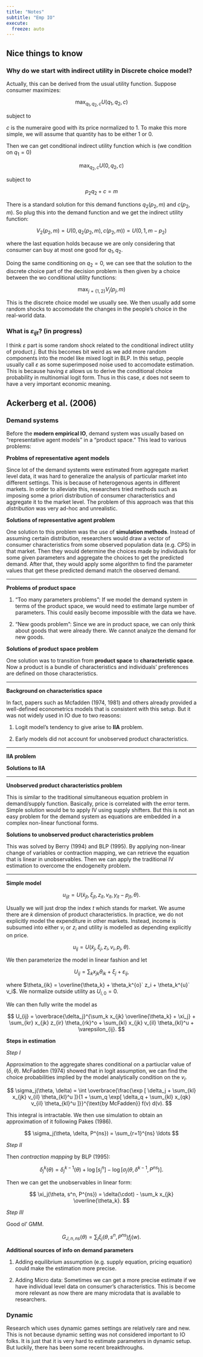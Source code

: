 ```yaml
---
title: "Notes"
subtitle: "Emp IO"
execute:
  freeze: auto
---
```


## Nice things to know

### Why do we start with indirect utility in Discrete choice model?

Actually, this can be derived from the usual utility function. Suppose consumer maximizes:

$$
  \max_{q_1, q_2, c} U(q_1, q_2, c)
$$

subject to

\begin{align}
  p_1 q_1 + p_2 q_2 + c = m \\
  q_1 q_2 = 0
\end{align}

$c$ is the numeraire good with its price normalized to 1. To make this more simple, we will assume that quantity has to be either 1 or 0.

Then we can get conditional indirect utility function which is (we condition on $q_1 = 0$)

$$
  \max_{q_2, c} U(0, q_2, c)
$$

subject to 

$$
  p_2 q_2 + c = m
$$

There is a standard solution for this demand functions $q_2(p_2, m)$ and $c(p_2, m)$. So plug this into the demand function and we get the indirect utility function:

$$
  V_2(p_2, m) = U(0, q_2(p_2, m), c(p_2, m)) = U(0, 1, m-p_2)
$$

where the last equation holds because we are only considering that consumer can buy at most one good for $q_1, q_2$.

Doing the same conditioning on $q_2 = 0$, we can see that the solution to the discrete choice part of the decision problem is then given by a choice between the wo conditional utility functions:

$$
  \max_{j=\{1,2 \}} V_j (p_j, m)
$$

This is the discrete choice model we usually see. We then usually add some random shocks to accomodate the changes in the people's choice in the real-world data.

### What is $\varepsilon_{ijt}$? (in progress)

I think $\varepsilon$ part is some random shock related to the conditional indirect utility of product $j$. But this becomes bit weird as we add more random components into the model like mixed logit in BLP. In this setup, people usually call $\varepsilon$ as some superimposed noise used to accomodate estimation. This is because having $\varepsilon$ allows us to derive the conditional choice probability in multinomial logit form. Thus in this case, $\varepsilon$ does not seem to have a very important economic meaning. 

## Ackerberg et al. (2006)

### Demand systems

Before the **modern empirical IO**, demand system was usually based on "representative agent models" in a "product space." This lead to various problems:

**Problms of representative agent models**

Since lot of the demand systemts were estimated from aggregate market level data, it was hard to generalize the analysis of particular market into different settings. This is because of heterogenous agents in different markets. In order to alleviate this, researchers tried methods such as imposing some a priori distribution of consumer characteristics and aggregate it to the market level. The problem of this approach was that this *distribution* was very ad-hoc and unrealistic.

**Solutions of representative agent problem**

One solution to this problem was the use of **simulation methods**. Instead of assuming certain distribution, researchers would draw a vector of consumer characteristics from some observed population data (e.g. CPS) in that market. Then they would determine the choices made by individuals for some given parameters and aggregate the choices to get the predicted demand. After that, they would apply some algorithm to find the parameter values that get these predicted demand match the observed demand.

---

**Problems of product space**

1. "Too many parameters problems": If we model the demand system in terms of the product space, we would need to estimate large number of parameters. This could easily become impossible with the data we have.

2. "New goods problem": Since we are in product space, we can only think about goods that were already there. We cannot analyze the demand for new goods.

**Solutions of product space problem**

One solution was to transition from **product space** to **characteristic space**. Now a product is a bundle of characteristics and individuals' preferences are defined on those characteristics.

---

**Background on characteristics space**

In fact, papers such as Mcfadden (1974, 1981) and others already provided a well-defined econometrics models that is consistent with this setup. But it was not widely used in IO due to two reasons:

1. Logit model's tendency to give arise to **IIA** problem.

2. Early models did not account for unobserved product characteristics.

---

**IIA problem**

**Solutions to IIA**

---

**Unobserved product characteristics problem**

This is similar to the traditional simultaneous equation problem in demand/supply function. Basically, price is correlated with the error term. Simple solution would be to apply IV using supply shifters. But this is not an easy problem for the demand system as equations are embedded in a complex non-linear functional forms. 

**Solutions to unobserved product characteristics problem**

This was solved by Berry (1994) and BLP (1995). By applying non-linear change of variables or contraction mapping, we can retrieve the equation that is linear in unobservables. Then we can apply the traditional IV estimation to overcome the endogeneity problem.

---

**Simple model**

$$
u_{ijt} = U(\tilde{x}_{jt}, \xi_{jt}, z_{it}, v_{it}, y_{it} - p_{jt}, \theta).
$$

Usually we will just drop the index $t$ which stands for market. We asume there are $k$ dimension of product characteristics. In practice, we do not explicitly model the expenditure in other markets. Instead, income is subsumed into either $v_i$ or $z_i$ and utility is modelled as depending explicitly on price.

$$
u_{ij} = U(\tilde{x}_j, \xi_j, z_i, v_i, p_j, \theta).
$$

We then parameterize the model in linear fashion and let

$$
U_{ij} = \sum_k x_{jk}\theta_{ik} + \xi_j + \varepsilon_{ij},
$$

where $\theta_{ik} = \overline{\theta_k} + \theta_k^{o}` z_i + \theta_k^{u}` v_i$. We normalize outside utility as $U_{i,0} = 0$.

We can then fully write the model as

$$
U_{ij} = \overbrace{\delta_j}^{\sum_k x_{jk} \overline{\theta_k} + \xi_j} + \sum_{kr} x_{jk} z_{ir} \theta_{rk}^o + \sum_{kl} x_{jk} v_{il} \theta_{kl}^u + \varepsilon_{ij}.
$$

**Steps in estimation**

*Step I*

Approximation to the aggregate shares conditional on a partiuclar value of $(\delta, \theta)$. McFadden (1974) showed that in logit assumption, we can find the choice probabilities implied by the model analytically condition on the $v_i$. 

$$
\sigma_j(\theta, \delta) = \int \overbrace{\frac{\exp [ \delta_j + \sum_{kl} x_{jk} v_{il} \theta_{kl}^u ]}{1 + \sum_q \exp[ \delta_q + \sum_{kl} x_{qk} v_{il} \theta_{kl}^u ]}}^{\text{by McFadden}} f(v) d(v).
$$

This integral is intractable. We then use simulation to obtain an approximation of it following Pakes (1986). 

$$
\sigma_j(\theta, \delta, P^{ns}) = \sum_{r=1}^{ns} \ldots
$$

*Step II*

Then *contraction mapping* by BLP (1995):

$$
\delta_j^k(\theta) = \delta_j^{k-1} (\theta) + \log[s_j^n] - \log[\sigma_j(\theta, \delta^{k-1}, P^{ns})].
$$

Then we can get the unobservables in linear form:

$$
\xi_j(\theta, s^n, P^{ns}) = \delta(\cdot) - \sum_k x_{jk} \overline{\theta_k}.
$$

*Step III*

Good ol' GMM.

$$
G_{J, n, ns} (\theta) = \sum_j \xi_j(\theta, s^n, P^{ns}) f_j(w).
$$

**Additional sources of info on demand parameters**

1. Adding equilibrium assumption (e.g. supply equation, pricing equation) could make the estimation more precise.

2. Adding Micro data: Sometimes we can get a more precise estimate if we have individual level data on consumer's characteristics. This is become more relevant as now there are many microdata that is available to researchers.

### Dynamic

Research which uses dynamic games settings are relatively rare and new. This is not because dynamic setting was not considered important to IO folks. It is just that it is very hard to estimate parameters in dynamic setup. But luckily, there has been some recent breakthroughs.  


